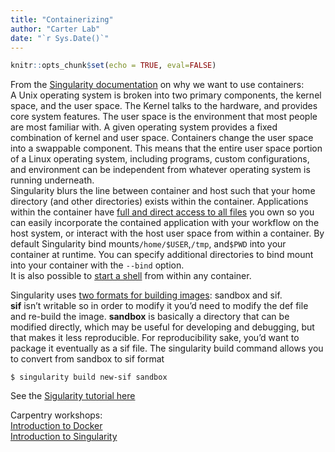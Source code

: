 ```yaml
---
title: "Containerizing"
author: "Carter Lab"
date: "`r Sys.Date()`"
---
```


```r
knitr::opts_chunk$set(echo = TRUE, eval=FALSE)
```


From the [Singularity documentation](https://sylabs.io/guides/3.5/user-guide/introduction.html#why-use-containers) on why we want to use containers:  
A Unix operating system is broken into two primary components, the kernel space, and the user space. The Kernel talks to the hardware, and provides core system features. The user space is the environment that most people are most familiar with. A given operating system provides a fixed combination of kernel and user space.
Containers change the user space into a swappable component. This means that the entire user space portion of a Linux operating system, including programs, custom configurations, and environment can be independent from whatever operating system is running underneath.  
Singularity blurs the line between container and host such that your home directory (and other directories) exists within the container. Applications within the container have [full and direct access to all files ](https://sylabs.io/guides/3.5/user-guide/quick_start.html#working-with-files) you own so you can easily incorporate the contained application with your workflow on the host system, or interact with the host user space from within a container. By default Singularity bind mounts`/home/$USER`,`/tmp`, and`$PWD` into your container at runtime. You can specify additional directories to bind mount into your container with the `--bind` option.  
It is also possible to [start a shell](https://sylabs.io/guides/3.5/user-guide/quick_start.html#shell) from within any container.

Singularity uses [two formats for building images](https://sylabs.io/guides/3.5/user-guide/quick_start.html#build-images-from-scratch): sandbox and sif.  
**sif** isn't writable so in order to modify it you'd need to modify the def file and re-build the image.
**sandbox** is basically a directory that can be modified directly, which may be useful for developing and debugging, but that makes it less reproducible. For reproducibility sake, you'd want to package it eventually as a sif file. The singularity build command allows you to convert from sandbox to sif format 
```
$ singularity build new-sif sandbox
```

See the [Sigularity tutorial here](https://singularity-tutorial.github.io/)  

Carpentry workshops:  
[Introduction to Docker](https://carpentries-incubator.github.io/docker-introduction/)  
[Introduction to Singularity](https://carpentries-incubator.github.io/singularity-introduction/index.html)  
